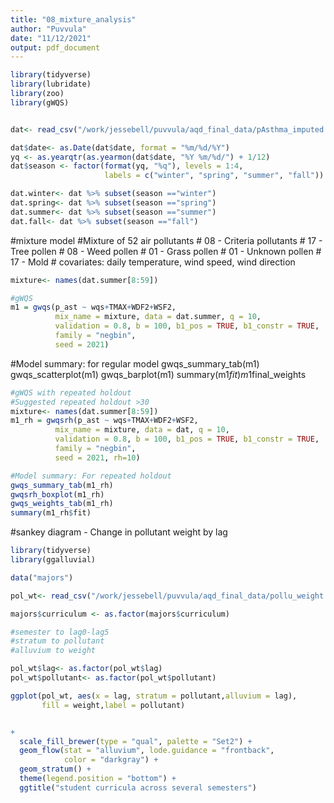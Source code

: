 ```yaml
---
title: "08_mixture_analysis"
author: "Puvvula"
date: "11/12/2021"
output: pdf_document
---
```


```r
library(tidyverse)
library(lubridate)
library(zoo)
library(gWQS)


dat<- read_csv("/work/jessebell/puvvula/aqd_final_data/pAsthma_imputed.csv")

dat$date<- as.Date(dat$date, format = "%m/%d/%Y")
yq <- as.yearqtr(as.yearmon(dat$date, "%Y %m/%d/") + 1/12)
dat$season <- factor(format(yq, "%q"), levels = 1:4,
                     labels = c("winter", "spring", "summer", "fall"))

dat.winter<- dat %>% subset(season =="winter")
dat.spring<- dat %>% subset(season =="spring")
dat.summer<- dat %>% subset(season =="summer")
dat.fall<- dat %>% subset(season =="fall")

```

#mixture model
#Mixture of 52 air pollutants
# 08 - Criteria pollutants
# 17 - Tree pollen
# 08 - Weed pollen
# 01 - Grass pollen
# 01 - Unknown pollen
# 17 - Mold
# covariates: daily temperature, wind speed, wind direction
```r
mixture<- names(dat.summer[8:59])

#gWQS
m1 = gwqs(p_ast ~ wqs+TMAX+WDF2+WSF2,
          mix_name = mixture, data = dat.summer, q = 10,
          validation = 0.8, b = 100, b1_pos = TRUE, b1_constr = TRUE,
          family = "negbin",
          seed = 2021)
```
#Model summary: for regular model
gwqs_summary_tab(m1)
gwqs_scatterplot(m1)
gwqs_barplot(m1)
summary(m1$fit)
m1$final_weights

```r
#gWQS with repeated holdout
#Suggested repeated holdout >30
mixture<- names(dat.summer[8:59])
m1_rh = gwqsrh(p_ast ~ wqs+TMAX+WDF2+WSF2,
          mix_name = mixture, data = dat, q = 10,
          validation = 0.8, b = 100, b1_pos = TRUE, b1_constr = TRUE,
          family = "negbin",
          seed = 2021, rh=10)

#Model summary: For repeated holdout
gwqs_summary_tab(m1_rh)
gwqsrh_boxplot(m1_rh)
gwqs_weights_tab(m1_rh)
summary(m1_rh$fit)
```

#sankey diagram - Change in pollutant weight by lag 
```r
library(tidyverse)
library(ggalluvial)

data("majors")

pol_wt<- read_csv("/work/jessebell/puvvula/aqd_final_data/pollu_weight.csv")

majors$curriculum <- as.factor(majors$curriculum)

#semester to lag0-lag5
#stratum to pollutant
#alluvium to weight

pol_wt$lag<- as.factor(pol_wt$lag)
pol_wt$pollutant<- as.factor(pol_wt$pollutant)

ggplot(pol_wt, aes(x = lag, stratum = pollutant,alluvium = lag),
       fill = weight,label = pollutant)


+
  scale_fill_brewer(type = "qual", palette = "Set2") +
  geom_flow(stat = "alluvium", lode.guidance = "frontback",
            color = "darkgray") +
  geom_stratum() +
  theme(legend.position = "bottom") +
  ggtitle("student curricula across several semesters")


```

